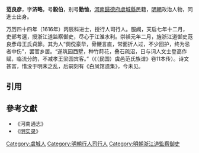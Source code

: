 '''范良彦'''，字'''济略'''，号'''毅伯'''，别号'''勤恤'''，[[河南|河南]][[歸德府|歸德府]][[虞城縣|虞城縣]]民籍，[[明朝|明朝]]政治人物，同進士出身。

万历四十四年（1616年）丙辰科进士，授行人司行人。服阙，天启七年十二月，吏部考選，授浙江道监察御史，尽心于江淮水利。崇禎元年二月，旌浙江道御史范良彥母王氏貞節。其为人“倜傥豪华，骨鲠言直，常面折人过，不少回护，终为忌者中伤”，罢官乡居。“遂筑园西墅，种竹莳花，叠石疏沼，日与词人文士登高作赋，临流分韵，不减孝王梁园宾客。”（《（民国）虞邑范氏族谱》卷11本传）。诗文甚富，惜没于明末之乱，后嗣刻有《白凤馆遗集》，今未见。

==引用==
{{reflist}}

==參考文獻==
*《河南通志》
*《[[明实录|明实录]]》

{{明朝人物小作品}}
{{萬曆四十四年丙辰科殿試金榜}}
{{DEFAULTSORT:Fan范}}
[[Category:虞城人|Category:虞城人]]
[[Category:明朝行人司行人|Category:明朝行人司行人]]
[[Category:明朝浙江道監察御史|Category:明朝浙江道監察御史]]